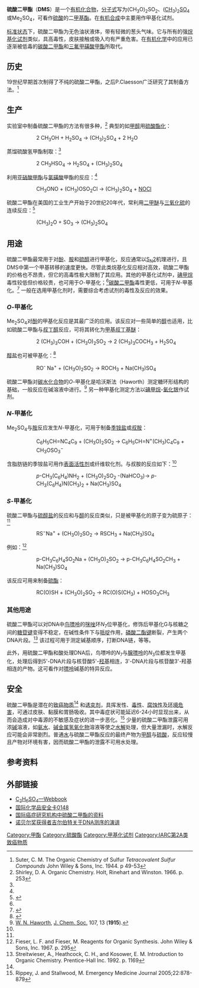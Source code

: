 {{Chembox
| Name = 硫酸二甲酯
| ImageFile = Dimethyl_sulfate.svg 
| ImageFile1 = Dimethyl-sulfate-3D-balls.png
| IUPACName = 
| OtherNames = DMS、DMSO<sub>4</sub>
| Section1 = {{Chembox Identifiers
| CASNo = 77-78-1
| CASNo_Ref = {{cascite|correct|CAS}}
|    PubChem  =  
|    SMILES  =  O=S(=O)(OC)OC
|  ChemSpiderID_Ref  = {{chemspidercite|correct|chemspider}}|  ChemSpiderID  =  6252
|  InChI  =  1/C2H6O4S/c1-5-7(3,4)6-2/h1-2H3
|  InChIKey  =  VAYGXNSJCAHWJZ-UHFFFAOYAK
|  ChEMBL_Ref  = {{ebicite|correct|EBI}}|  ChEMBL  =  162150
|  StdInChI_Ref  = {{stdinchicite|correct|chemspider}}|  StdInChI  =  1S/C2H6O4S/c1-5-7(3,4)6-2/h1-2H3
|  StdInChIKey_Ref  = {{stdinchicite|correct|chemspider}}|  StdInChIKey  =  VAYGXNSJCAHWJZ-UHFFFAOYSA-N
|  KEGG_Ref  = {{keggcite|correct|kegg}}|  KEGG  =  C19177
|  ChEBI_Ref  = {{ebicite|correct|EBI}}|  ChEBI  =  59050
}}
| Section2 = {{Chembox Properties
|   Formula = C<sub>2</sub>H<sub>6</sub>O<sub>4</sub>S
|   MolarMass = 126.13 
|   Appearance = 无色液体
|   Density = 1.33 g/ml (液)
|   MeltingPt = -32 °C
|   BoilingPt = 188 °C 分解
|   Solubility = 与水反应
|   Solvent = 其他溶剂
|   SolubleOther = 可溶于[[甲醇|甲醇]]、[[二氯甲烷|二氯甲烷]]、[[丙酮|丙酮]]
  }}
| Section3 = {{Chembox Hazards
|   MainHazards = 有毒(接触及吸入)、腐蚀性、对环境有害、[[致癌|致癌]]、致畸
|   FlashPt = 
|   Autoignition = 


|   NFPA-H = 4

|   NFPA-R = 1

|   NFPA-F = 2
|   RPhrases = {{R45}}, {{R25}}, {{R26}}, {{R34}},<br/>{{R43}}, {{R68}}
|   SPhrases = {{S53}}, {{S45}}
  }}
| Section4 = {{Chembox Related
| OtherFunctn = 
| Function = [[烷化剂|烷化剂]]
| OtherCpds = [[硫酸二乙酯|硫酸二乙酯]]、[[三氟甲磺酸甲酯|三氟甲磺酸甲酯]]、[[碳酸二甲酯|碳酸二甲酯]]
  }}
}}

'''硫酸二甲酯'''（'''DMS'''）是一个[[有机化合物|有机化合物]]，[[分子式|分子式]]写为(CH<sub>3</sub>O)<sub>2</sub>SO<sub>2</sub>、([[甲基|CH<sub>3</sub>]])<sub>2</sub>[[硫酸酯|SO<sub>4</sub>]]或Me<sub>2</sub>SO<sub>4</sub>，可看作[[硫酸|硫酸]]的二[[甲基|甲基]][[酯|酯]]。在[[有机合成|有机合成]]中主要用作甲基化试剂。

[[标准状态|标准状态]]下，硫酸二甲酯为无色油状液体，带有轻微的葱头气味。它与所有的强[[烷基化试剂|烷基化试剂]]类似，具高毒性，皮肤接触或吸入均有严重危害。在[[有机化学|有机化学]]中的应用已逐渐被低毒的[[碳酸二甲酯|碳酸二甲酯]]和[[三氟甲磺酸甲酯|三氟甲磺酸甲酯]]所取代。

==历史==
19世纪早期首次制得了不纯的硫酸二甲酯，之后P.Claesson广泛研究了其制备方法。<ref name=suter>Suter, C. M.  The Organic Chemistry of Sulfur ''Tetracovalent Sulfur Compounds'' John Wiley & Sons, Inc. 1944. p 49-53</ref>

==生产==
实验室中制备硫酸二甲酯的方法有很多种，<ref name=shirley>Shirley, D. A.  Organic Chemistry.  Holt, Rinehart and Winston. 1966. p. 253</ref> 典型的如[[甲醇|甲醇]]用[[硫酸|硫酸]][[酯化|酯化]]：
::2 CH<sub>3</sub>OH + H<sub>2</sub>SO<sub>4</sub> → (CH<sub>3</sub>)<sub>2</sub>SO<sub>4</sub>  +  2 H<sub>2</sub>O

蒸馏硫酸氢甲酯制取：<ref name=suter/>
::2 CH<sub>3</sub>HSO<sub>4</sub> → H<sub>2</sub>SO<sub>4</sub> + (CH<sub>3</sub>)<sub>2</sub>SO<sub>4</sub>

利用[[亚硝酸甲酯|亚硝酸甲酯]]与[[氯磺酸|氯磺酸]]甲酯的反应：<ref name=suter/>
::CH<sub>3</sub>ONO + (CH<sub>3</sub>)OSO<sub>2</sub>Cl → (CH<sub>3</sub>)<sub>2</sub>SO<sub>4</sub> + [[亚硝酰氯|NOCl]]

硫酸二甲酯在美国的工业生产开始于20世纪20年代，常利用[[二甲醚|二甲醚]]与[[三氧化硫|三氧化硫]]的连续反应：<ref name = nih>{{cite web | work = [http://ntp.niehs.nih.gov/go/roc11 11th Report on Carcinogens] | publisher = [[美国卫生及公共服务部|Department of Health and Human Services]] | url = http://ntp.niehs.nih.gov/ntp/roc/eleventh/profiles/s078dime.pdf | title = Substance Profiles - Dimethyl Sulfate | access-date = 2008-06-13 | archive-url = https://web.archive.org/web/20090131035343/http://ntp.niehs.nih.gov/ntp/roc/eleventh/profiles/s078dime.pdf | archive-date = 2009-01-31 | dead-url = yes }}</ref>
::(CH<sub>3</sub>)<sub>2</sub>O + SO<sub>3</sub> → (CH<sub>3</sub>)<sub>2</sub>SO<sub>4</sub>

==用途==
硫酸二甲酯最常用于对[[酚|酚]]、[[胺|胺]]和[[硫醇|硫醇]]进行甲基化，反应通常以[[SN2|S<sub>N</sub>2]]机理进行，且DMS中第一个甲基转移的速度更快。尽管此类烷基化反应相对高效，硫酸二甲酯的价格也不昂贵，但它的高毒性极大限制了其应用。其他的甲基化试剂中，[[碘甲烷|碘甲烷]]毒性较低但价格较贵，也可用于''O''-甲基化；<ref name=eros/>[[碳酸二甲酯|碳酸二甲酯]]毒性更低，可用于''N''-甲基化。<ref name=Shieh>{{cite journal | author = W. C. Shieh, S. Dell and O. Repic | title = 1,8-Diazabicyclo[5.4.0]undec-7-ene (DBU) and Microwave-Accelerated Green Chemistry in Methylation of Phenols, Indoles, and Benzimidazoles with Dimethyl Carbonate | year = 2001 | journal = [[Organic_Letters|Organic Letters]] | volume = 3 | issue = 26 | pages = 4279–4281 | doi = 10.1021/ol016949n}}</ref> 一般在选用甲基化剂时，需要综合考虑试剂的毒性及反应的效果。

===''O''-甲基化===
Me<sub>2</sub>SO<sub>4</sub>对[[酚|酚]]的甲基化反应是其最广泛的应用。该反应对一些简单的[[醇|醇]]也适用，比如硫酸二甲酯与[[叔丁醇|叔丁醇]]反应，可将其转化为[[甲基叔丁基醚|甲基叔丁基醚]]：
::2 (CH<sub>3</sub>)<sub>3</sub>COH  + (CH<sub>3</sub>O)<sub>2</sub>SO<sub>2</sub>   →  2 (CH<sub>3</sub>)<sub>3</sub>COCH<sub>3</sub>  +  H<sub>2</sub>SO<sub>4</sub>

[[醇盐|醇盐]]也可被甲基化：<ref name=dupont>{{Cite web |url=http://www.dupont.com/dms/overview.html |title=Dupont product information |access-date=2008-06-13 |archive-url=https://web.archive.org/web/20081119162010/http://www.dupont.com/dms/overview.html |archive-date=2008-11-19 |dead-url=yes }}</ref>
::RO<sup> - </sup> Na<sup> + </sup> + (CH<sub>3</sub>O)<sub>2</sub>SO<sub>2</sub> → ROCH<sub>3</sub> + Na(CH<sub>3</sub>)SO<sub>4</sub>

硫酸二甲酯对[[碳水化合物|碳水化合物]]的''O''-甲基化是哈沃斯法（Haworth）测定糖环形结构的基础，一般反应在碱溶液中进行。<ref>[[沃尔特·霍沃思|W. N. Haworth]], [[J._Chem._Soc.|J. Chem. Soc.]] 107, 13 ('''1915''').</ref> 另一种甲基化测定方法以[[碘甲烷|碘甲烷]]-[[氧化银|氧化银]]作试剂。

===''N''-甲基化===
Me<sub>2</sub>SO<sub>4</sub>与[[胺|胺]]反应发生''N''-甲基化，可用于制备[[季铵盐|季铵盐]]或[[叔胺|叔胺]]：
::C<sub>6</sub>H<sub>5</sub>CH=NC<sub>4</sub>C<sub>9</sub> + (CH<sub>3</sub>O)<sub>2</sub>SO<sub>2</sub>   →  C<sub>6</sub>H<sub>5</sub>CH=N<sup>+</sup>(CH<sub>3</sub>)C<sub>4</sub>C<sub>9</sub>  +  CH<sub>3</sub>OSO<sub>3</sub><sup>−</sup>

含脂肪链的季铵盐可用作[[表面活性剂|表面活性剂]]或纤维软化剂。与叔胺的反应如下：<ref name=dupont/>
::''p''-CH<sub>3</sub>(C<sub>6</sub>H<sub>4</sub>)NH<sub>2</sub> + (CH<sub>3</sub>O)<sub>2</sub>SO<sub>2</sub> -(NaHCO<sub>3</sub>)→ ''p''-CH<sub>3</sub>(C<sub>6</sub>H<sub>4</sub>)N(CH<sub>3</sub>)<sub>2</sub> + Na(CH<sub>3</sub>)SO<sub>4</sub>

===''S''-甲基化===
硫酸二甲酯与[[硫醇盐|硫醇盐]]的反应和与[[醇|醇]]的反应类似，只是被甲基化的原子变为硫原子：<ref name=dupont/>
::RS<sup>−</sup>Na<sup>+</sup>  +  (CH<sub>3</sub>O)<sub>2</sub>SO<sub>2</sub>  →  RSCH<sub>3</sub>  +  Na(CH<sub>3</sub>)SO<sub>4</sub>
例如：<ref name=eros>Fieser, L. F. and Fieser, M.  Reagents for Organic Synthesis.  John Wiley & Sons, Inc. 1967. p. 295</ref>
::p-CH<sub>3</sub>C<sub>6</sub>H<sub>4</sub>SO<sub>2</sub>Na + (CH<sub>3</sub>O)<sub>2</sub>SO<sub>2</sub> → p-CH<sub>3</sub>C<sub>6</sub>H<sub>4</sub>SO<sub>2</sub>CH<sub>3</sub> + Na(CH<sub>3</sub>)SO<sub>4</sub>
该反应可用来制备[[硫酯|硫酯]]：
::RC(O)SH + (CH<sub>3</sub>O)<sub>2</sub>SO<sub>2</sub> → RC(O)S(CH<sub>3</sub>) + HOSO<sub>3</sub>CH<sub>3</sub>

===其他用途===
硫酸二甲酯可以对DNA中[[鸟嘌呤|鸟嘌呤]]的[[咪唑|咪唑]]环''N''<sub>7</sub>位甲基化，修饰后甲基化G与核糖之间的[[糖苷键|糖苷键]]变得不稳定，在碱性条件下与[[哌啶|哌啶]]作用，[[磷酸二酯键|磷酸二酯键]]断裂，产生两个DNA片段。<ref name=Streitwieser>Streitwieser, A., Heathcock, C. H., and Kosower, E. M. Introduction to Organic Chemistry.  Prentice-Hall Inc. 1992. p. 1169</ref> 该过程可用于测定碱基顺序，打断DNA链，等等。

此外，用硫酸二甲酯和酸处理DNA后，鸟嘌呤的''N''<sub>7</sub>与[[腺嘌呤|腺嘌呤]]的''N''<sub>3</sub>位都发生甲基化，处理后得到5'-DNA片段与核苷酸5'-[[羟基|羟基]]相连，3'-DNA片段与核苷酸3'-羟基相连的产物。这可看作对[[嘌呤|嘌呤]]碱基的特异反应。

==安全==
硫酸二甲酯是潜在的[[致癌物质|致癌物质]]<ref name=nih/> 和[[突变原|诱变剂]]，具挥发性、[[毒性|毒性]]、[[腐蚀性|腐蚀性]]及[[环境危害|环境危害]]，可通过皮肤、黏膜和胃肠吸收。其中毒症状可能延迟6-24小时显现出来，从而会造成对中毒源的不敏感及症状的进一步恶化。<ref name=rippey>Rippey, J. and Stallwood, M. Emergency Medicine Journal 2005;22:878-879</ref> 少量的硫酸二甲酯泄露可用浓[[碱|碱]]溶液，如[[氨水|氨水]]、[[碱金属|碱金属]][[氢氧化物|氢氧化物]]溶液等使之[[水解|水解]]处理，但大量泄漏时，水解反应可能会非常剧烈。普通[[水|水]]与硫酸二甲酯反应的最终产物为[[甲醇|甲醇]]与[[硫酸|硫酸]]，反应较慢且产物对环境有害，因而硫酸二甲酯的泄露不可用水处理。

==参考资料==
{{reflist}}

== 外部链接 ==
* [http://webbook.nist.gov/cgi/cbook.cgi?ID=C77781 C<sub>2</sub>H<sub>6</sub>SO<sub>4</sub>—Webbook] {{Wayback|url=http://webbook.nist.gov/cgi/cbook.cgi?ID=C77781 |date=20200606064520 }}
*[http://www.ilo.org/public/english/protection/safework/cis/products/icsc/dtasht/_icsc01/icsc0148.htm 国际化学品安全卡0148] {{Wayback|url=http://www.ilo.org/public/english/protection/safework/cis/products/icsc/dtasht/_icsc01/icsc0148.htm |date=20080315170315 }}
*[https://web.archive.org/web/20051012220840/http://www-cie.iarc.fr/htdocs/monographs/vol71/018-dimethsulf.html 国际癌症研究机构中硫酸二甲酯的资料]
*[http://nobelprize.org/nobel_prizes/chemistry/laureates/1980/gilbert-lecture.pdf 诺贝尔奖获得者吉尔伯特关于DNA测序的演讲] {{Wayback|url=http://nobelprize.org/nobel_prizes/chemistry/laureates/1980/gilbert-lecture.pdf |date=20080626110510 }}

{{Authority control}}
[[Category:甲酯|Category:甲酯]]
[[Category:硫酸酯|Category:硫酸酯]]
[[Category:甲基化试剂|Category:甲基化试剂]]
[[Category:IARC第2A类致癌物质|Category:IARC第2A类致癌物质]]